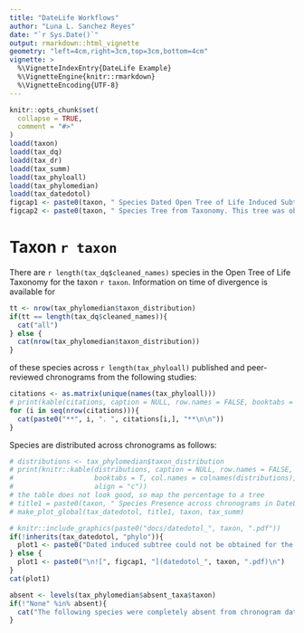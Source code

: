 ```yaml
---
title: "DateLife Workflows"
author: "Luna L. Sanchez Reyes"
date: "`r Sys.Date()`"
output: rmarkdown::html_vignette
geometry: "left=4cm,right=3cm,top=3cm,bottom=4cm"
vignette: >
  %\VignetteIndexEntry{DateLife Example}
  %\VignetteEngine{knitr::rmarkdown}
  %\VignetteEncoding{UTF-8}
---
```


```r
knitr::opts_chunk$set(
  collapse = TRUE,
  comment = "#>"
)
loadd(taxon)
loadd(tax_dq)
loadd(tax_dr)
loadd(tax_summ)
loadd(tax_phyloall)
loadd(tax_phylomedian)
loadd(tax_datedotol)
figcap1 <- paste0(taxon, " Species Dated Open Tree of Life Induced Subtree. This chronogram was obtained with `get_dated_otol_induced_subtree()` function.")
figcap2 <- paste0(taxon, " Species Tree from Taxonomy. This tree was obtained with `tree_from_taxonomy()` function.")
```

# Taxon `r taxon`
\raggedright
There are `r length(tax_dq$cleaned_names)` species in the Open Tree of Life Taxonomy for the taxon `r taxon`.
Information on time of divergence is available for 
```r
tt <- nrow(tax_phylomedian$taxon_distribution)
if(tt == length(tax_dq$cleaned_names)){
  cat("all")
} else {
  cat(nrow(tax_phylomedian$taxon_distribution))
}
``` 
of these species across `r length(tax_phyloall)` published and peer-reviewed chronograms from the following studies:

```r
citations <- as.matrix(unique(names(tax_phyloall)))
# print(kable(citations, caption = NULL, row.names = FALSE, booktabs = T))
for (i in seq(nrow(citations))){
  cat(paste0("**", i, ". ", citations[i,], "**\n\n"))
}
```

Species are distributed across chronograms as follows:
```r
# distributions <- tax_phylomedian$taxon_distribution
# print(knitr::kable(distributions, caption = NULL, row.names = FALSE, 
#                    booktabs = T, col.names = colnames(distributions), 
#                    align = "c"))
# the table does not look good, so map the percentage to a tree
# title1 = paste0(taxon, " Species Presence across chronograms in DateLife Data Base")
# make_plot_global(tax_datedotol, title1, taxon, tax_summ)
```

```r
# knitr::include_graphics(paste0("docs/datedotol_", taxon, ".pdf"))
if(!inherits(tax_datedotol, "phylo")){
  plot1 <- paste0("Dated induced subtree could not be obtained for the ", taxon, ".\n") 
} else {
  plot1 <- paste0("\n![", figcap1, "](datedotol_", taxon, ".pdf)\n")
}
cat(plot1)

```

```r
absent <- levels(tax_phylomedian$absent_taxa$taxon)
if(!"None" %in% absent){
  cat("The following species were completely absent from chronogram data base: ", paste0("*", levels(tax_phylomedian$absent_taxa$taxon), collapse = "*, *", "*"))
}
```

